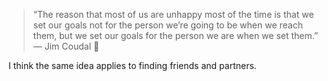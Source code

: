 > “The reason that most of us are unhappy most of the time is that we set our goals not for the person we’re going to be when we reach them, but we set our goals for the person we are when we set them.”  
> — Jim Coudal 💬

I think the same idea applies to finding friends and partners.
